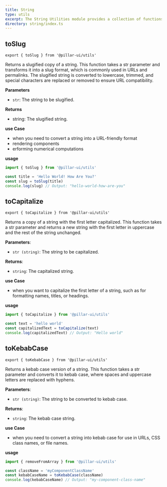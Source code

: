 ```yaml
---
title: String
type: utils
excerpt: The String Utilities module provides a collection of functions for manipulating and transforming strings in various ways, such as slugifying, capitalizing, and converting to kebab case.
directory: string/index.ts
---
```


## toSlug

```tsx
export { toSlug } from '@pillar-ui/utils'
```

Returns a slugified copy of a string. This function takes a str parameter and transforms it into a slug format, which is commonly used in URLs and permalinks. The slugified string is converted to lowercase, trimmed, and special characters are replaced or removed to ensure URL compatibility.

**Parameters**

- `str`: The string to be slugified.

**Returns**

- string: The slugified string.

**use Case**

- when you need to convert a string into a URL-friendly format
- rendering components
- erforming numerical computations

**usage**

```ts title='app.ts' showLineNumbers
import { toSlug } from '@pillar-ui/utils'

const title = 'Hello World! How Are You?'
const slug = toSlug(title)
console.log(slug) // Output: "hello-world-how-are-you"
```

## toCapitalize

```tsx
export { toCapitalize } from '@pillar-ui/utils'
```

Returns a copy of a string with the first letter capitalized. This function takes a str parameter and returns a new string with the first letter in uppercase and the rest of the string unchanged.

**Parameters**:

- `str (string)`: The string to be capitalized.

**Returns**:

- `string`: The capitalized string.

**use Case**

- when you want to capitalize the first letter of a string, such as for formatting names, titles, or headings.

**usage**

```ts title='app.ts' showLineNumbers
import { toCapitalize } from '@pillar-ui/utils'

const text = 'hello world'
const capitalizedText = toCapitalize(text)
console.log(capitalizedText) // Output: "Hello world"
```

## toKebabCase

```tsx
export { toKebabCase } from '@pillar-ui/utils'
```

Returns a kebab case version of a string. This function takes a str parameter and converts it to kebab case, where spaces and uppercase letters are replaced with hyphens.

**Parameters**:

- `str (string)`: The string to be converted to kebab case.

**Returns**:

- `string`: The kebab case string.

**use Case**

- when you need to convert a string into kebab case for use in URLs, CSS class names, or file names.

**usage**

```ts title='app.ts' showLineNumbers
import { removeFromArray } from '@pillar-ui/utils'

const className = 'myComponentClassName'
const kebabCaseName = toKebabCase(className)
console.log(kebabCaseName) // Output: "my-component-class-name"
```
